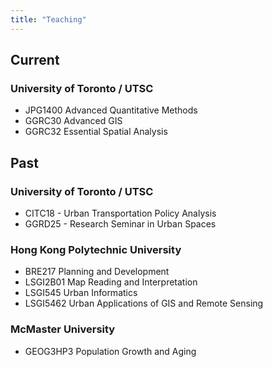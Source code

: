 ```yaml
---
title: "Teaching"
---
```


## Current
### University of Toronto / UTSC
-   JPG1400 Advanced Quantitative Methods
-   GGRC30 Advanced GIS
-   GGRC32 Essential Spatial Analysis

## Past
### University of Toronto / UTSC
-   CITC18 - Urban Transportation Policy Analysis
-   GGRD25 - Research Seminar in Urban Spaces

### Hong Kong Polytechnic University
- BRE217 Planning and Development
- LSGI2B01 Map Reading and Interpretation
- LSGI545 Urban Informatics
- LSGI5462 Urban Applications of GIS and Remote Sensing

### McMaster University
- GEOG3HP3 Population Growth and Aging
